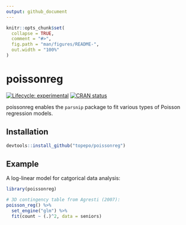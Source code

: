 ```yaml
---
output: github_document
---
```


<!-- README.md is generated from README.Rmd. Please edit that file -->

```r
knitr::opts_chunk$set(
  collapse = TRUE,
  comment = "#>",
  fig.path = "man/figures/README-",
  out.width = "100%"
)
```

# poissonreg

<!-- badges: start -->
[![Lifecycle: experimental](https://img.shields.io/badge/lifecycle-experimental-orange.svg)](https://www.tidyverse.org/lifecycle/#experimental)
[![CRAN status](https://www.r-pkg.org/badges/version/poissonreg)](https://CRAN.R-project.org/package=poissonreg)
<!-- badges: end -->

poissonreg enables the `parsnip` package to fit various types of Poisson regression models. 

## Installation

``` r
devtools::install_github("topepo/poissonreg")
```

## Example

A log-linear model for catgorical data analysis: 

```r
library(poissonreg)

# 3D contingency table from Agresti (2007): 
poisson_reg() %>% 
  set_engine("glm") %>% 
  fit(count ~ (.)^2, data = seniors)
```

